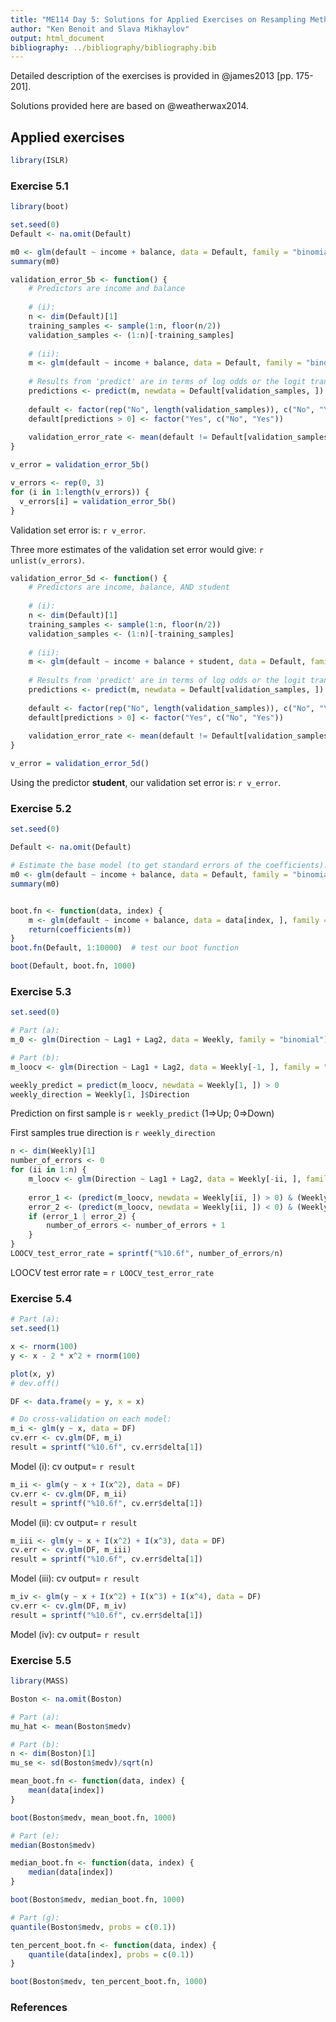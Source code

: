 ```yaml
---
title: "ME114 Day 5: Solutions for Applied Exercises on Resampling Methods"
author: "Ken Benoit and Slava Mikhaylov"
output: html_document
bibliography: ../bibliography/bibliography.bib
---
```


Detailed description of the exercises is provided in @james2013 [pp. 175-201]. 

Solutions provided here are based on @weatherwax2014.

[//]: # (We assign exercises from corresponding chapters and then open up solutions, say in 5 hours.)

## Applied exercises

```r
library(ISLR)
```

### Exercise 5.1
```r
library(boot)

set.seed(0)
Default <- na.omit(Default)

m0 <- glm(default ~ income + balance, data = Default, family = "binomial")
summary(m0)

validation_error_5b <- function() {
    # Predictors are income and balance
    
    # (i):
    n <- dim(Default)[1]
    training_samples <- sample(1:n, floor(n/2))
    validation_samples <- (1:n)[-training_samples]
    
    # (ii):
    m <- glm(default ~ income + balance, data = Default, family = "binomial", subset = training_samples)
    
    # Results from 'predict' are in terms of log odds or the logit tranformation of the probabilities
    predictions <- predict(m, newdata = Default[validation_samples, ])
    
    default <- factor(rep("No", length(validation_samples)), c("No", "Yes"))
    default[predictions > 0] <- factor("Yes", c("No", "Yes"))
    
    validation_error_rate <- mean(default != Default[validation_samples, ]$default)
}

v_error = validation_error_5b()

v_errors <- rep(0, 3)
for (i in 1:length(v_errors)) {
  v_errors[i] = validation_error_5b()
}
```

Validation set error is: `r v_error`.

Three more estimates of the validation set error would give: `r unlist(v_errors)`.

```r
validation_error_5d <- function() {
    # Predictors are income, balance, AND student
    
    # (i):
    n <- dim(Default)[1]
    training_samples <- sample(1:n, floor(n/2))
    validation_samples <- (1:n)[-training_samples]
    
    # (ii):
    m <- glm(default ~ income + balance + student, data = Default, family = "binomial", subset = training_samples)
    
    # Results from 'predict' are in terms of log odds or the logit tranformation of the probabilities
    predictions <- predict(m, newdata = Default[validation_samples, ])
    
    default <- factor(rep("No", length(validation_samples)), c("No", "Yes"))
    default[predictions > 0] <- factor("Yes", c("No", "Yes"))
    
    validation_error_rate <- mean(default != Default[validation_samples, ]$default)
}

v_error = validation_error_5d()
```

Using the predictor **student**, our validation set error is: `r v_error`.

### Exercise 5.2
```r
set.seed(0)

Default <- na.omit(Default)

# Estimate the base model (to get standard errors of the coefficients):
m0 <- glm(default ~ income + balance, data = Default, family = "binomial")
summary(m0)


boot.fn <- function(data, index) {
    m <- glm(default ~ income + balance, data = data[index, ], family = "binomial")
    return(coefficients(m))
}
boot.fn(Default, 1:10000)  # test our boot function

boot(Default, boot.fn, 1000)
```

### Exercise 5.3
```r
set.seed(0)

# Part (a):
m_0 <- glm(Direction ~ Lag1 + Lag2, data = Weekly, family = "binomial")

# Part (b):
m_loocv <- glm(Direction ~ Lag1 + Lag2, data = Weekly[-1, ], family = "binomial")

weekly_predict = predict(m_loocv, newdata = Weekly[1, ]) > 0
weekly_direction = Weekly[1, ]$Direction
```

Prediction on first sample is `r weekly_predict` (1=>Up; 0=>Down)

First samples true direction is `r weekly_direction`

```r
n <- dim(Weekly)[1]
number_of_errors <- 0
for (ii in 1:n) {
    m_loocv <- glm(Direction ~ Lag1 + Lag2, data = Weekly[-ii, ], family = "binomial")
    
    error_1 <- (predict(m_loocv, newdata = Weekly[ii, ]) > 0) & (Weekly[ii, ]$Direction == "Down")
    error_2 <- (predict(m_loocv, newdata = Weekly[ii, ]) < 0) & (Weekly[ii, ]$Direction == "Up")
    if (error_1 | error_2) {
        number_of_errors <- number_of_errors + 1
    }
}
LOOCV_test_error_rate = sprintf("%10.6f", number_of_errors/n)
```

LOOCV test error rate = `r LOOCV_test_error_rate`

### Exercise 5.4
```r
# Part (a):
set.seed(1)

x <- rnorm(100)
y <- x - 2 * x^2 + rnorm(100)

plot(x, y)
# dev.off()

DF <- data.frame(y = y, x = x)

# Do cross-validation on each model:
m_i <- glm(y ~ x, data = DF)
cv.err <- cv.glm(DF, m_i)
result = sprintf("%10.6f", cv.err$delta[1])
```

Model (i): cv output= `r result`

```r
m_ii <- glm(y ~ x + I(x^2), data = DF)
cv.err <- cv.glm(DF, m_ii)
result = sprintf("%10.6f", cv.err$delta[1])
```

Model (ii): cv output= `r result`


```r
m_iii <- glm(y ~ x + I(x^2) + I(x^3), data = DF)
cv.err <- cv.glm(DF, m_iii)
result = sprintf("%10.6f", cv.err$delta[1])
```

Model (iii): cv output= `r result`

```r
m_iv <- glm(y ~ x + I(x^2) + I(x^3) + I(x^4), data = DF)
cv.err <- cv.glm(DF, m_iv)
result = sprintf("%10.6f", cv.err$delta[1])
```

Model (iv): cv output= `r result`

### Exercise 5.5

```r
library(MASS)

Boston <- na.omit(Boston)

# Part (a):
mu_hat <- mean(Boston$medv)

# Part (b):
n <- dim(Boston)[1]
mu_se <- sd(Boston$medv)/sqrt(n)

mean_boot.fn <- function(data, index) {
    mean(data[index])
}

boot(Boston$medv, mean_boot.fn, 1000)

# Part (e):
median(Boston$medv)

median_boot.fn <- function(data, index) {
    median(data[index])
}

boot(Boston$medv, median_boot.fn, 1000)

# Part (g):
quantile(Boston$medv, probs = c(0.1))

ten_percent_boot.fn <- function(data, index) {
    quantile(data[index], probs = c(0.1))
}

boot(Boston$medv, ten_percent_boot.fn, 1000)
``` 

### References
